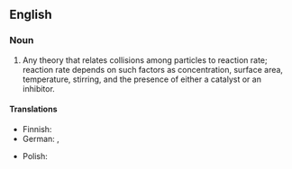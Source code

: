 ==English==
{{wikipedia}}

===Noun===
{{en-noun}}

# {{lb|en|chemistry}} Any theory that relates collisions among particles to reaction rate; reaction rate depends on such factors as concentration, surface area, temperature, stirring, and the presence of either a catalyst or an inhibitor.

====Translations====
{{trans-top}}
* Finnish: {{t|fi|törmäysteoria}}
* German: {{t|de|Stoßtheorie|f}}, {{t|de|Kollisionstheorie|f}}
{{trans-mid}}
* Polish: {{t-needed|pl}}
{{trans-bottom}}
